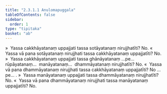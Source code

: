 ```yaml
---
title: "2.3.1.1 Anulomapuggala"
tableOfContents: false
sidebar:
  order: 1
type: "tipitaka"
basket: "ab"
---
```



<DynamicBreadcrumb />

<Division number="199">

<Paragraph number="1598">
»  Yassa cakkhāyatanaṃ uppajjati tassa sotāyatanaṃ nirujjhatīti? No.
</Paragraph>

<Paragraph number="1599">
«  Yassa vā pana sotāyatanaṃ nirujjhati tassa cakkhāyatanaṃ uppajjatīti? No.
</Paragraph>

<Paragraph number="1600">
»  Yassa cakkhāyatanaṃ uppajjati tassa ghānāyatanaṃ …pe…  rūpāyatanaṃ…  manāyatanaṃ…  dhammāyatanaṃ nirujjhatīti? No.
</Paragraph>

<Paragraph number="1601">
«  Yassa vā pana dhammāyatanaṃ nirujjhati tassa cakkhāyatanaṃ uppajjatīti? No …pe… .
</Paragraph>

</Division>
<Division number="200">

<Paragraph number="1602">
»  Yassa manāyatanaṃ uppajjati tassa dhammāyatanaṃ nirujjhatīti? No.
</Paragraph>

<Paragraph number="1603">
«  Yassa vā pana dhammāyatanaṃ nirujjhati tassa manāyatanaṃ uppajjatīti? No.
</Paragraph>
</Division>